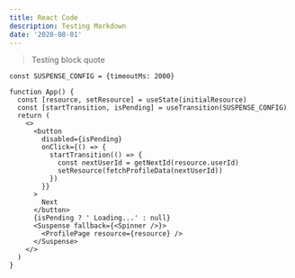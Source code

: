 ```yaml
---
title: React Code
description: Testing Markdown
date: '2020-08-01'
---
```


> Testing block quote

```jsx{4,5,8-10}
const SUSPENSE_CONFIG = {timeoutMs: 2000}

function App() {
  const [resource, setResource] = useState(initialResource)
  const [startTransition, isPending] = useTransition(SUSPENSE_CONFIG)
  return (
    <>
      <button
        disabled={isPending}
        onClick={() => {
          startTransition(() => {
            const nextUserId = getNextId(resource.userId)
            setResource(fetchProfileData(nextUserId))
          })
        }}
      >
        Next
      </button>
      {isPending ? ' Loading...' : null}
      <Suspense fallback={<Spinner />}>
        <ProfilePage resource={resource} />
      </Suspense>
    </>
  )
}
```

